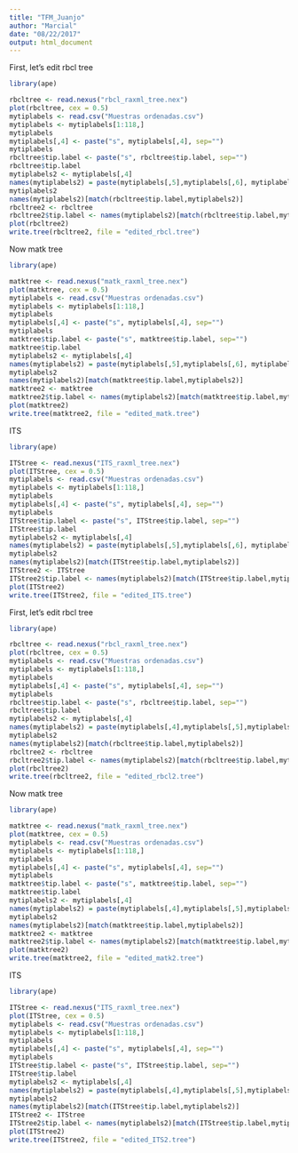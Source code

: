 ```yaml
---
title: "TFM_Juanjo"
author: "Marcial"
date: "08/22/2017"
output: html_document
---
```


First, let's edit rbcl tree

```r
library(ape)

rbcltree <- read.nexus("rbcl_raxml_tree.nex") 
plot(rbcltree, cex = 0.5)
mytiplabels <- read.csv("Muestras ordenadas.csv")
mytiplabels <- mytiplabels[1:118,]
mytiplabels
mytiplabels[,4] <- paste("s", mytiplabels[,4], sep="")
mytiplabels
rbcltree$tip.label <- paste("s", rbcltree$tip.label, sep="")
rbcltree$tip.label
mytiplabels2 <- mytiplabels[,4]
names(mytiplabels2) = paste(mytiplabels[,5],mytiplabels[,6], mytiplabels[,7], sep="_")
mytiplabels2
names(mytiplabels2)[match(rbcltree$tip.label,mytiplabels2)]
rbcltree2 <- rbcltree
rbcltree2$tip.label <- names(mytiplabels2)[match(rbcltree$tip.label,mytiplabels2)]
plot(rbcltree2)
write.tree(rbcltree2, file = "edited_rbcl.tree")


```

Now matk tree

```r


library(ape)

matktree <- read.nexus("matk_raxml_tree.nex") 
plot(matktree, cex = 0.5)
mytiplabels <- read.csv("Muestras ordenadas.csv")
mytiplabels <- mytiplabels[1:118,]
mytiplabels
mytiplabels[,4] <- paste("s", mytiplabels[,4], sep="")
mytiplabels
matktree$tip.label <- paste("s", matktree$tip.label, sep="")
matktree$tip.label
mytiplabels2 <- mytiplabels[,4]
names(mytiplabels2) = paste(mytiplabels[,5],mytiplabels[,6], mytiplabels[,7], sep="_")
mytiplabels2
names(mytiplabels2)[match(matktree$tip.label,mytiplabels2)]
matktree2 <- matktree
matktree2$tip.label <- names(mytiplabels2)[match(matktree$tip.label,mytiplabels2)]
plot(matktree2)
write.tree(matktree2, file = "edited_matk.tree")
```

ITS
```r

library(ape)

ITStree <- read.nexus("ITS_raxml_tree.nex") 
plot(ITStree, cex = 0.5)
mytiplabels <- read.csv("Muestras ordenadas.csv")
mytiplabels <- mytiplabels[1:118,]
mytiplabels
mytiplabels[,4] <- paste("s", mytiplabels[,4], sep="")
mytiplabels
ITStree$tip.label <- paste("s", ITStree$tip.label, sep="")
ITStree$tip.label
mytiplabels2 <- mytiplabels[,4]
names(mytiplabels2) = paste(mytiplabels[,5],mytiplabels[,6], mytiplabels[,7], sep="_")
mytiplabels2
names(mytiplabels2)[match(ITStree$tip.label,mytiplabels2)]
ITStree2 <- ITStree
ITStree2$tip.label <- names(mytiplabels2)[match(ITStree$tip.label,mytiplabels2)]
plot(ITStree2)
write.tree(ITStree2, file = "edited_ITS.tree")
```





First, let's edit rbcl tree

```r
library(ape)

rbcltree <- read.nexus("rbcl_raxml_tree.nex") 
plot(rbcltree, cex = 0.5)
mytiplabels <- read.csv("Muestras ordenadas.csv")
mytiplabels <- mytiplabels[1:118,]
mytiplabels
mytiplabels[,4] <- paste("s", mytiplabels[,4], sep="")
mytiplabels
rbcltree$tip.label <- paste("s", rbcltree$tip.label, sep="")
rbcltree$tip.label
mytiplabels2 <- mytiplabels[,4]
names(mytiplabels2) = paste(mytiplabels[,4],mytiplabels[,5],mytiplabels[,6], mytiplabels[,7], sep="_")
mytiplabels2
names(mytiplabels2)[match(rbcltree$tip.label,mytiplabels2)]
rbcltree2 <- rbcltree
rbcltree2$tip.label <- names(mytiplabels2)[match(rbcltree$tip.label,mytiplabels2)]
plot(rbcltree2)
write.tree(rbcltree2, file = "edited_rbcl2.tree")


```

Now matk tree

```r


library(ape)

matktree <- read.nexus("matk_raxml_tree.nex") 
plot(matktree, cex = 0.5)
mytiplabels <- read.csv("Muestras ordenadas.csv")
mytiplabels <- mytiplabels[1:118,]
mytiplabels
mytiplabels[,4] <- paste("s", mytiplabels[,4], sep="")
mytiplabels
matktree$tip.label <- paste("s", matktree$tip.label, sep="")
matktree$tip.label
mytiplabels2 <- mytiplabels[,4]
names(mytiplabels2) = paste(mytiplabels[,4],mytiplabels[,5],mytiplabels[,6], mytiplabels[,7], sep="_")
mytiplabels2
names(mytiplabels2)[match(matktree$tip.label,mytiplabels2)]
matktree2 <- matktree
matktree2$tip.label <- names(mytiplabels2)[match(matktree$tip.label,mytiplabels2)]
plot(matktree2)
write.tree(matktree2, file = "edited_matk2.tree")
```

ITS
```r

library(ape)

ITStree <- read.nexus("ITS_raxml_tree.nex") 
plot(ITStree, cex = 0.5)
mytiplabels <- read.csv("Muestras ordenadas.csv")
mytiplabels <- mytiplabels[1:118,]
mytiplabels
mytiplabels[,4] <- paste("s", mytiplabels[,4], sep="")
mytiplabels
ITStree$tip.label <- paste("s", ITStree$tip.label, sep="")
ITStree$tip.label
mytiplabels2 <- mytiplabels[,4]
names(mytiplabels2) = paste(mytiplabels[,4],mytiplabels[,5],mytiplabels[,6], mytiplabels[,7], sep="_")
mytiplabels2
names(mytiplabels2)[match(ITStree$tip.label,mytiplabels2)]
ITStree2 <- ITStree
ITStree2$tip.label <- names(mytiplabels2)[match(ITStree$tip.label,mytiplabels2)]
plot(ITStree2)
write.tree(ITStree2, file = "edited_ITS2.tree")
```
